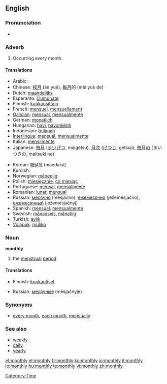 ==English==

===Pronunciation===
*{{audio|en-us-monthly.ogg|Audio (US)}}

===Adverb===
{{en-adv|-}}

# Occurring every month.

====Translations====
{{trans-top|Occurring every month}}
*Arabic: {{Arab|[[شهريا|شهريًا]]}} {{IPAchar|(šahrīyan)}}
*Chinese: [[按月]] (àn yuè), [[每月]]的 (měi yuè de)
*Dutch: [[maandelijks]]
*Esperanto: [[ĉiumonate]]
*Finnish: [[kuukausittain]]
*French: [[mensuel]], [[mensuellement]]
*[[Galician]]: [[mensual]], [[mensualmente]]
*German: [[monatlich]]
*Hungarian: [[havi]], [[havonkénti]]
*Indonesian: [[bulan|bulanan]]
*[[Interlingua]]: [[mensual]], [[mensualmente]]
*Italian: [[mensilmente]]
*Japanese: [[毎月]] ([[まいげつ]], maigetsu), [[月次]] ([[げつじ]], getsuji), [[毎月]]の (まいつきの, maitsuki no)
{{trans-mid}}
*Korean: [[매달의]] (maedalui)
*Kurdish: {{KUchar|[[مانگانه‌]]}}
*Norwegian: [[månedlig]]
*Polish: [[miesięcznie]], [[co miesiąc]]
*Portuguese: [[mensal]], [[mensalmente]]
*Romanian: [[lunar]], [[mensual]]
*Russian: [[месячно]] (mésjačno), [[ежемесячно]] (ježemésjačno), [[ежемесячный]] (ježemésjačnyj)
*Spanish: [[mensual]], [[mensualmente]]
*Swedish: [[månadsvis]], [[månatlig]]
*Turkish: [[aylık]]
*[[Volapük]]: [[muliko]]
{{trans-bottom}}

===Noun===
'''monthly'''

# {{euphemism}} the [[menstrual]] [[period]]

====Translations====
{{trans-top|(euphemism) the menstrual period}}
*Finnish: [[kuukautiset]] {{p}}
{{trans-mid}}
*Russian: [[месячные]] (mésjačnyje) {{p}}
{{trans-bottom}}

===Synonyms===
*[[every month]], [[each month]], [[mensually]]

===See also===
* [[weekly]]
* [[daily]]
* [[yearly]]

[[Category:Time]]

[[et:monthly]]
[[el:monthly]]
[[fr:monthly]]
[[ko:monthly]]
[[io:monthly]]
[[it:monthly]]
[[lo:monthly]]
[[hu:monthly]]
[[te:monthly]]
[[vi:monthly]]
[[zh:monthly]]